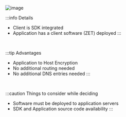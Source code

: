 ![image](../images/4.2.png)

:::info Details
- Client is SDK integrated
- Application has a client software (ZET) deployed
:::

&nbsp;

:::tip Advantages
- Application to Host Encryption 
- No additional routing needed
- No additional DNS entries needed
:::

&nbsp;

:::caution Things to consider while deciding
- Software must be deployed to application servers
- SDK and Application source code availability
:::